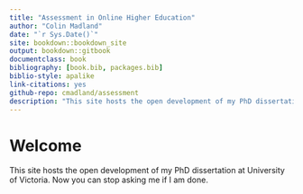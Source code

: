 ```yaml
---
title: "Assessment in Online Higher Education"
author: "Colin Madland"
date: "`r Sys.Date()`"
site: bookdown::bookdown_site
output: bookdown::gitbook
documentclass: book
bibliography: [book.bib, packages.bib]
biblio-style: apalike
link-citations: yes
github-repo: cmadland/assessment
description: "This site hosts the open development of my PhD dissertation at University of Victoria. Now you can stop asking me if I am done."
---
```


# Welcome

This site hosts the open development of my PhD dissertation at University of Victoria. Now you can stop asking me if I am done.
